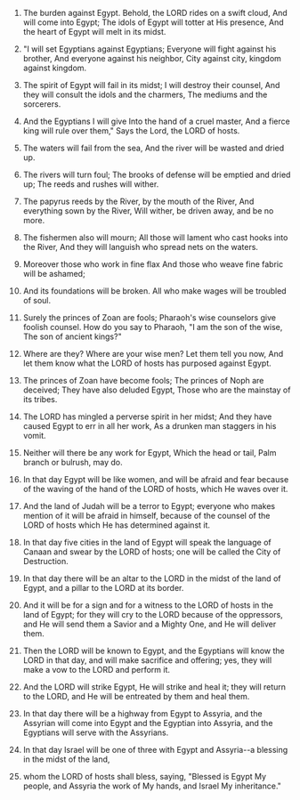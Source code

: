 
1. The burden against Egypt. Behold, the LORD rides on a swift cloud, And will come into Egypt; The idols of Egypt will totter at His presence, And the heart of Egypt will melt in its midst.

2. "I will set Egyptians against Egyptians; Everyone will fight against his brother, And everyone against his neighbor, City against city, kingdom against kingdom.

3. The spirit of Egypt will fail in its midst; I will destroy their counsel, And they will consult the idols and the charmers, The mediums and the sorcerers.

4. And the Egyptians I will give Into the hand of a cruel master, And a fierce king will rule over them," Says the Lord, the LORD of hosts.

5. The waters will fail from the sea, And the river will be wasted and dried up.

6. The rivers will turn foul; The brooks of defense will be emptied and dried up; The reeds and rushes will wither.

7. The papyrus reeds by the River, by the mouth of the River, And everything sown by the River, Will wither, be driven away, and be no more.

8. The fishermen also will mourn; All those will lament who cast hooks into the River, And they will languish who spread nets on the waters.

9. Moreover those who work in fine flax And those who weave fine fabric will be ashamed;

10. And its foundations will be broken. All who make wages will be troubled of soul.

11. Surely the princes of Zoan are fools; Pharaoh's wise counselors give foolish counsel. How do you say to Pharaoh, "I am the son of the wise, The son of ancient kings?"

12. Where are they? Where are your wise men? Let them tell you now, And let them know what the LORD of hosts has purposed against Egypt.

13. The princes of Zoan have become fools; The princes of Noph are deceived; They have also deluded Egypt, Those who are the mainstay of its tribes.

14. The LORD has mingled a perverse spirit in her midst; And they have caused Egypt to err in all her work, As a drunken man staggers in his vomit.

15. Neither will there be any work for Egypt, Which the head or tail, Palm branch or bulrush, may do.

16. In that day Egypt will be like women, and will be afraid and fear because of the waving of the hand of the LORD of hosts, which He waves over it.

17. And the land of Judah will be a terror to Egypt; everyone who makes mention of it will be afraid in himself, because of the counsel of the LORD of hosts which He has determined against it.

18. In that day five cities in the land of Egypt will speak the language of Canaan and swear by the LORD of hosts; one will be called the City of Destruction.

19. In that day there will be an altar to the LORD in the midst of the land of Egypt, and a pillar to the LORD at its border.

20. And it will be for a sign and for a witness to the LORD of hosts in the land of Egypt; for they will cry to the LORD because of the oppressors, and He will send them a Savior and a Mighty One, and He will deliver them.

21. Then the LORD will be known to Egypt, and the Egyptians will know the LORD in that day, and will make sacrifice and offering; yes, they will make a vow to the LORD and perform it.

22. And the LORD will strike Egypt, He will strike and heal it; they will return to the LORD, and He will be entreated by them and heal them.

23. In that day there will be a highway from Egypt to Assyria, and the Assyrian will come into Egypt and the Egyptian into Assyria, and the Egyptians will serve with the Assyrians.

24. In that day Israel will be one of three with Egypt and Assyria--a blessing in the midst of the land,

25. whom the LORD of hosts shall bless, saying, "Blessed is Egypt My people, and Assyria the work of My hands, and Israel My inheritance."


